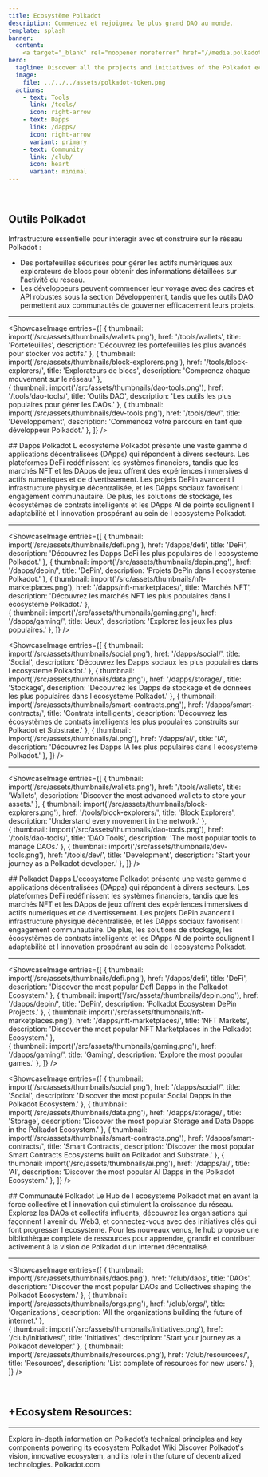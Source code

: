 ```yaml
---
title: Ecosystème Polkadot
description: Commencez et rejoignez le plus grand DAO au monde.
template: splash
banner:
  content: 
    <a target="_blank" rel="noopener noreferrer" href="//media.polkadotecosystem.com/events/sub0/ ">Sub0 Reset Highlights</a>
hero:
  tagline: Discover all the projects and initiatives of the Polkadot ecosystem in an organized and intuitive way.
  image:
    file: ../../../assets/polkadot-token.png
  actions:
    - text: Tools
      link: /tools/
      icon: right-arrow
    - text: Dapps
      link: /dapps/
      icon: right-arrow
      variant: primary
    - text: Community
      link: /club/
      icon: heart
      variant: minimal
---
```



<Hero2 />
<Stats />
&nbsp;
&nbsp;

<a id="explore"></a>
<Tabs>
  <TabItem label="Outils">
  
## Outils Polkadot
Infrastructure essentielle pour interagir avec et construire sur le réseau Polkadot : 
- Des portefeuilles sécurisés pour gérer les actifs numériques aux explorateurs de blocs pour obtenir des informations détaillées sur l'activité du réseau. 
- Les développeurs peuvent commencer leur voyage avec des cadres et API robustes sous la section Développement, tandis que les outils DAO permettent aux communautés de gouverner efficacement leurs projets.   

----------------
<ShowcaseImage
  entries={[
        {
      thumbnail: import('/src/assets/thumbnails/wallets.png'),
      href: '/tools/wallets',
      title: 'Portefeuilles',
      description: 'Découvrez les portefeuilles les plus avancés pour stocker vos actifs.'
    },
                     {
      thumbnail: import('/src/assets/thumbnails/block-explorers.png'),
      href: '/tools/block-explorers/',
      title: 'Explorateurs de blocs',
      description: 'Comprenez chaque mouvement sur le réseau.'
      },  
          {
      thumbnail: import('/src/assets/thumbnails/dao-tools.png'),
      href: '/tools/dao-tools/',
      title: 'Outils DAO',
      description: 'Les outils les plus populaires pour gérer les DAOs.'
      },
    {
      thumbnail: import('/src/assets/thumbnails/dev-tools.png'),
      href: '/tools/dev/',
      title: 'Développement',
      description: 'Commencez votre parcours en tant que développeur Polkadot.'
      },
  ]}
/>  
  </TabItem>

  <TabItem label="Dapps">
  ## Dapps Polkadot
L ecosysteme Polkadot présente une vaste gamme d applications décentralisées (DApps) 
qui répondent à divers secteurs. Les plateformes DeFi redéfinissent les systèmes financiers, 
tandis que les marchés NFT et les DApps de jeux offrent des expériences immersives d actifs numériques et de divertissement. 
Les projets DePin avancent l infrastructure physique décentralisée, et les DApps sociaux favorisent l engagement communautaire. 
De plus, les solutions de stockage, les écosystèmes de contrats intelligents et les DApps AI de pointe soulignent l adaptabilité et 
l innovation prospérant au sein de l ecosysteme Polkadot.

----------------
<ShowcaseImage
  entries={[
        {
      thumbnail: import('/src/assets/thumbnails/defi.png'),
      href: '/dapps/defi',
      title: 'DeFi',
      description: 'Découvrez les Dapps DeFi les plus populaires de l ecosysteme Polkadot.'
    },
        {
      thumbnail: import('/src/assets/thumbnails/depin.png'),
      href: '/dapps/depin/',
      title: 'DePin',
      description: 'Projets DePin dans l ecosysteme Polkadot.'
      },
                     {
      thumbnail: import('/src/assets/thumbnails/nft-marketplaces.png'),
      href: '/dapps/nft-marketplaces/',
      title: 'Marchés NFT',
      description: 'Découvrez les marchés NFT les plus populaires dans l ecosysteme Polkadot.'
      },  
    {
      thumbnail: import('/src/assets/thumbnails/gaming.png'),
      href: '/dapps/gaming/',
      title: 'Jeux',
      description: 'Explorez les jeux les plus populaires.'
      },
  ]}
/>
&nbsp;

<ShowcaseImage
entries={[
 {
      thumbnail: import('/src/assets/thumbnails/social.png'),
      href: '/dapps/social/',
      title: 'Social',
      description: 'Découvrez les Dapps sociaux les plus populaires dans l ecosysteme Polkadot.'
      }, 
    {
      thumbnail: import('/src/assets/thumbnails/data.png'),
      href: '/dapps/storage/',
      title: 'Stockage',
      description: 'Découvrez les Dapps de stockage et de données les plus populaires dans l ecosysteme Polkadot.'
      },
    {
      thumbnail: import('/src/assets/thumbnails/smart-contracts.png'),
      href: '/dapps/smart-contracts/',
      title: 'Contrats intelligents',
      description: 'Découvrez les écosystèmes de contrats intelligents les plus populaires construits sur Polkadot et Substrate.'
      },
    {
      thumbnail: import('/src/assets/thumbnails/ai.png'),
      href: '/dapps/ai/',
      title: 'IA',
      description: 'Découvrez les Dapps IA les plus populaires dans l ecosysteme Polkadot.'
      },
]}
/>
  </TabItem>

  <TabItem label="Communauté">






----------------
<ShowcaseImage
  entries={[
        {
      thumbnail: import('/src/assets/thumbnails/wallets.png'),
      href: '/tools/wallets',
      title: 'Wallets',
      description: 'Discover the most advanced wallets to store your assets.'
    },
                     {
      thumbnail: import('/src/assets/thumbnails/block-explorers.png'),
      href: '/tools/block-explorers/',
      title: 'Block Explorers',
      description: 'Understand every movement in the network.'
      },  
          {
      thumbnail: import('/src/assets/thumbnails/dao-tools.png'),
      href: '/tools/dao-tools/',
      title: 'DAO Tools',
      description: 'The most popular tools to manage DAOs.'
      },
    {
      thumbnail: import('/src/assets/thumbnails/dev-tools.png'),
      href: '/tools/dev/',
      title: 'Development',
      description: 'Start your journey as a Polkadot developer.'
      },
  ]}
/>  
  </TabItem>

  <TabItem label="Dapps">
  ## Polkadot Dapps
L'ecosysteme Polkadot présente une vaste gamme d applications décentralisées (DApps) 
qui répondent à divers secteurs. Les plateformes DeFi redéfinissent les systèmes financiers, 
tandis que les marchés NFT et les DApps de jeux offrent des expériences immersives d actifs numériques et de divertissement. 
Les projets DePin avancent l infrastructure physique décentralisée, et les DApps sociaux favorisent l engagement communautaire. 
De plus, les solutions de stockage, les écosystèmes de contrats intelligents et les DApps AI de pointe soulignent l adaptabilité et 
l innovation prospérant au sein de l ecosysteme Polkadot.

----------------
<ShowcaseImage
  entries={[
        {
      thumbnail: import('/src/assets/thumbnails/defi.png'),
      href: '/dapps/defi',
      title: 'DeFi',
      description: 'Discover the most popular DefI Dapps in the Polkadot Ecosystem.'
    },
        {
      thumbnail: import('/src/assets/thumbnails/depin.png'),
      href: '/dapps/depin/',
      title: 'DePin',
      description: 'Polkadot Ecosystem DePin Projects.'
      },
                     {
      thumbnail: import('/src/assets/thumbnails/nft-marketplaces.png'),
      href: '/dapps/nft-marketplaces/',
      title: 'NFT Markets',
      description: 'Discover the most popular NFT Marketplaces in the Polkadot Ecosystem.'
      },  
    {
      thumbnail: import('/src/assets/thumbnails/gaming.png'),
      href: '/dapps/gaming/',
      title: 'Gaming',
      description: 'Explore the most popular games.'
      },
  ]}
/>
&nbsp;

<ShowcaseImage
entries={[
 {
      thumbnail: import('/src/assets/thumbnails/social.png'),
      href: '/dapps/social/',
      title: 'Social',
      description: 'Discover the most popular Social Dapps in the Polkadot Ecosystem.'
      }, 
    {
      thumbnail: import('/src/assets/thumbnails/data.png'),
      href: '/dapps/storage/',
      title: 'Storage',
      description: 'Discover the most popular Storage and Data Dapps in the Polkadot Ecosystem.'
      },
    {
      thumbnail: import('/src/assets/thumbnails/smart-contracts.png'),
      href: '/dapps/smart-contracts/',
      title: 'Smart Contracts',
      description: 'Discover the most popular Smart Contracts Ecosystems built on Polkadot and Substrate.'
      },
    {
      thumbnail: import('/src/assets/thumbnails/ai.png'),
      href: '/dapps/ai/',
      title: 'AI',
      description: 'Discover the most popular AI Dapps in the Polkadot Ecosystem.'
      },
]}
/>
  </TabItem>

  <TabItem label="Community">
  ## Communauté Polkadot
Le Hub de l ecosysteme Polkadot met en avant la force collective et l innovation qui stimulent la croissance du réseau. 
Explorez les DAOs et collectifs influents, découvrez les organisations qui façonnent l avenir du Web3, 
et connectez-vous avec des initiatives clés qui font progresser l ecosysteme. 
Pour les nouveaux venus, le hub propose une bibliothèque complète de ressources pour apprendre, grandir et contribuer activement à 
la vision de Polkadot d un internet décentralisé.

----------------
<ShowcaseImage
  entries={[
        {
      thumbnail: import('/src/assets/thumbnails/daos.png'),
      href: '/club/daos',
      title: 'DAOs',
      description: 'Discover the most popular DAOs and Collectives shaping the Polkadot Ecosystem.'
    },
                     {
      thumbnail: import('/src/assets/thumbnails/orgs.png'),
      href: '/club/orgs/',
      title: 'Organizations',
      description: 'All the organizations building the future of internet.'
      },  
    {
      thumbnail: import('/src/assets/thumbnails/initiatives.png'),
      href: '/club/initiatives/',
      title: 'Initiatives',
      description: 'Start your journey as a Polkadot developer.'
      },
          {
      thumbnail: import('/src/assets/thumbnails/resources.png'),
      href: '/club/resourcees/',
      title: 'Resources',
      description: 'List complete of resources for new users.'
      },
  ]}
/>
  </TabItem>
</Tabs>

&nbsp;

<a id="listproject"></a>
<CallCTA />


## +Ecosystem Resources:
-------------
<CardGrid>
  <Card title="Polkadot Wiki" icon="open-book">
    Explore in-depth information on Polkadot’s technical principles and key components powering its ecosystem
    <LinkButton href="https://wiki.polkadot.network" variant="secondary" icon="external" iconPlacement="start">Polkadot Wiki</LinkButton>
  </Card>

  <Card title="Polkadot Website" icon="information">
    Discover Polkadot's vision, innovative ecosystem, and its role in the future of decentralized technologies.    
    <LinkButton href="https://polkadot.com/" variant="secondary" icon="external" iconPlacement="start">Polkadot.com</LinkButton>
  </Card>
</ CardGrid>


